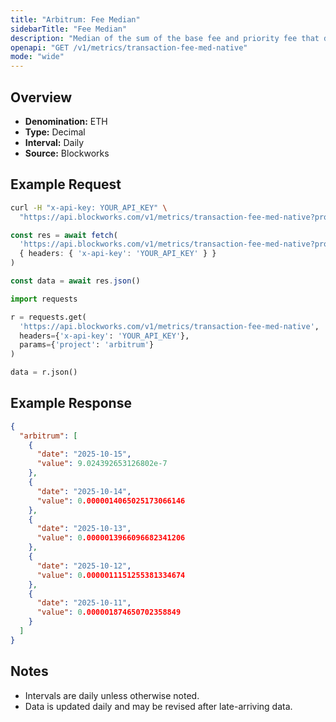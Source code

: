 ```yaml
---
title: "Arbitrum: Fee Median"
sidebarTitle: "Fee Median"
description: "Median of the sum of the base fee and priority fee that day"
openapi: "GET /v1/metrics/transaction-fee-med-native"
mode: "wide"
---
```


## Overview

- **Denomination:** ETH
- **Type:** Decimal
- **Interval:** Daily
- **Source:** Blockworks

## Example Request

<CodeGroup>

```bash cURL
curl -H "x-api-key: YOUR_API_KEY" \
  "https://api.blockworks.com/v1/metrics/transaction-fee-med-native?project=arbitrum"
```

```typescript TypeScript
const res = await fetch(
  'https://api.blockworks.com/v1/metrics/transaction-fee-med-native?project=arbitrum',
  { headers: { 'x-api-key': 'YOUR_API_KEY' } }
)

const data = await res.json()
```

```python Python
import requests

r = requests.get(
  'https://api.blockworks.com/v1/metrics/transaction-fee-med-native',
  headers={'x-api-key': 'YOUR_API_KEY'},
  params={'project': 'arbitrum'}
)

data = r.json()
```

</CodeGroup>

## Example Response

```json
{
  "arbitrum": [
    {
      "date": "2025-10-15",
      "value": 9.024392653126802e-7
    },
    {
      "date": "2025-10-14",
      "value": 0.0000014065025173066146
    },
    {
      "date": "2025-10-13",
      "value": 0.0000013966096682341206
    },
    {
      "date": "2025-10-12",
      "value": 0.0000011151255381334674
    },
    {
      "date": "2025-10-11",
      "value": 0.000001874650702358849
    }
  ]
}
```

## Notes
- Intervals are daily unless otherwise noted.
- Data is updated daily and may be revised after late-arriving data.
